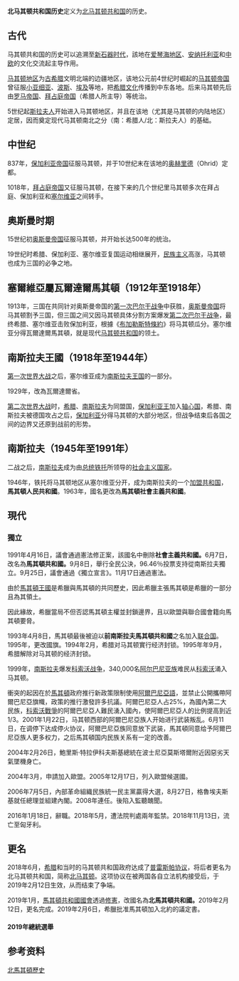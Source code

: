'''北马其顿共和国历史'''定义为[[北马其顿共和国|北马其顿共和国]]的历史。

==古代==
马其顿共和国的历史可以追溯至[[新石器时代|新石器时代]]，該地在[[爱琴海地区|爱琴海地区]]、[[安纳托利亚|安纳托利亚]]和[[中欧|中欧]]的文化交流起主导作用。

[[马其顿地区|马其顿地区]]为[[古希腊|古希腊]]文明北端的边疆地区，该地公元前4世纪时崛起的[[马其顿帝国|马其顿帝国]]曾征服[[小亚细亚|小亚细亚]]、[[波斯|波斯]]、[[埃及|埃及]]等地，把[[希腊文化|希腊文化]]传播到中东各地。后来马其顿先后由[[罗马帝国|罗马帝国]]、[[拜占庭帝国|拜占庭帝国]]（希腊人所主导）等统治。

5世纪起[[斯拉夫人|斯拉夫人]]开始进入马其顿地区，并且在该地（尤其是马其顿的内陆地区）定居，因而奠定现代马其顿南北之分（南：希腊人/北：斯拉夫人）的基础。

== 中世纪 ==
837年，[[保加利亚帝国|保加利亚帝国]]征服马其顿，并于10世纪末在该地的[[奥赫里德|奥赫里德]]（Ohrid）定都。

1018年，[[拜占庭帝国|拜占庭帝国]]又征服马其顿，在接下来的几个世纪里马其顿多次在拜占庭、保加利亚和[[塞尔维亚|塞尔维亚]]之间转手。

==奥斯曼时期==
15世纪初[[奥斯曼帝国|奥斯曼帝国]]征服马其顿，并开始长达500年的统治。

19世纪时希腊、保加利亚、塞尔维亚复国运动相继展开，[[民族主义|民族主义]]高涨，马其顿也成为三国的必争之地。


== 塞爾維亞屬瓦爾達爾馬其頓（1912年至1918年） ==

1913年，三国在共同针对奥斯曼帝国的[[第一次巴尔干战争|第一次巴尔干战争]]中获胜，[[奥斯曼帝国|奥斯曼帝国]]将马其顿割予三国，但三国之间又因马其顿具体分割方案爆发[[第二次巴尔干战争|第二次巴尔干战争]]，最终希腊、塞尔维亚击败保加利亚，根據《[[布加勒斯特條約_(1913年)|布加勒斯特條約]]》将马其顿瓜分。塞尔维亚分得瓦爾達爾馬其頓，就是现代[[马其顿共和国|马其顿共和国]]的领土。

== 南斯拉夫王國（1918年至1944年） ==
[[第一次世界大战|第一次世界大战]]之后，塞尔维亚成为[[南斯拉夫王国|南斯拉夫王国]]的一部分。

1929年，改為瓦爾達爾省。

[[第二次世界大战|第二次世界大战]]时，[[希腊王国|希腊]]、[[南斯拉夫王国|南斯拉夫]]为同盟国，[[保加利亚王国|保加利亚王]]加入[[轴心国|轴心国]]，希腊、南斯拉夫被德国攻占之后，[[保加利亚|保加利亚]]分得马其顿的大部分地区，但战争结束后各国之间的边界又还原到战前的形势。

== 南斯拉夫（1945年至1991年） ==
二战之后，[[南斯拉夫|南斯拉夫]]成为由[[南斯拉夫总统|总统]][[铁托|铁托]]所领导的[[社会主义国家|社会主义国家]]。

1946年，铁托将马其顿地区从塞尔维亚分开，成为南斯拉夫的一个[[南斯拉夫#南斯拉夫社會主義加盟共和國|加盟共和国]]，'''馬其頓人民共和國'''。1963年，國名更改為'''馬其頓社會主義共和國'''。

== 現代 ==
=== 獨立 ===
1991年4月16日，議會通過憲法修正案，該國名中刪除'''社會主義共和國。'''6月7日，改名為'''馬其頓共和國。'''9月8日，舉行全民公決，96.46％投票支持從南斯拉夫獨立。9月25日，議會通過《獨立宣言》。11月17日通過憲法。

由於[[馬其頓王國|馬其頓王國]]是希臘與馬其頓的共同歷史，因此希臘主張馬其頓是希臘的一部分且為其領土。

因此緣故，希臘當局不但否認馬其頓主權並封鎖邊界，且以歐盟與聯合國會籍向馬其頓要脅。

1993年4月8日，馬其頓最後被迫以'''前南斯拉夫馬其頓共和國'''之名加入[[联合国|联合国]]。1995年，更改國旗。1994年2月，希腊对马其顿實行经济封锁。1995年年9月，希腊解除对马其顿的经济封锁。

1999年，[[南联盟|南斯拉夫]]爆发[[科索沃战争|科索沃战争]]，340,000名[[阿尔巴尼亚族|阿尔巴尼亚族]]难民从[[科索沃|科索沃]]涌入马其顿。

衝突的起因在於[[馬其頓共和國|馬其頓]]政府推行新政策限制使用[[阿爾巴尼亞語|阿爾巴尼亞語]]，並禁止公開攜帶阿爾巴尼亞旗幟，政策的推行激發許多抗議。阿爾巴尼亞人占25%，為國內第二大民族，[[科索沃戰爭|科索沃戰爭]]的阿爾巴尼亞人難民湧入國內，使阿爾巴尼亞人的比例提高到近1/3。2001年1月22日，马其顿西部的阿爾巴尼亞族人开始进行武装叛乱。6月11日，在调停下达成停火协议，阿爾巴尼亞族同意放下武装，馬其頓同意给予阿爾巴尼亞族人更多权力，之后馬其頓国内民族关系有一定的改善。

2004年2月26日，鮑里斯·特拉伊科夫斯基總統在波士尼亞莫斯塔爾附近因惡劣天氣墜機身亡。

2004年3月，申請加入歐盟。2005年12月17日，列入歐盟候選國。

2006年7月5日，內部革命組織民族統一民主黨贏得大選，8月27日，格魯埃夫斯基就任總理並組建內閣。2008年連任。後陷入監聽醜聞。

2016年1月18日，辭職。2018年5月，遭法院判處兩年監禁。2018年11月13日，流亡至匈牙利。

== 更名 ==
2018年6月，[[希腊|希腊]]和当时的马其顿共和国政府达成了[[普雷斯帕协议|普雷斯帕协议]]，将后者更名为北马其顿共和国，简称[[北马其顿|北马其顿]]。这项协议在被两国各自立法机构接受后，于2019年2月12日生效，从而结束了争端。

2019年1月，[[馬其頓共和國國會|馬其頓共和國國會]]透過[[修憲|修憲]]，改國名為'''北馬其頓共和國。'''2019年2月12日，更名完成。2019年2月6日，希臘批准馬其頓加入北約的議定書。

==== 2019年總統選舉 ====
<references />

==参考资料==
{{Reflist}}

{{欧洲题目|历史}}

[[Category:北馬其頓歷史|]]
